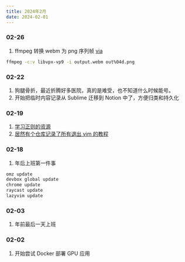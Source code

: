 ```yaml
---
title: 2024年2月
date: 2024-02-01
---
```


### 02-26

1. ffmpeg 转换 webm 为 png 序列帧 [via](https://superuser.com/questions/1510821/lossless-vp9-webm-encoding-of-png-sequence-with-alpha-in-ffmpeg)

```bash
ffmpeg -c:v libvpx-vp9 -i output.webm out%04d.png
```

### 02-22

1. 狗腿骨折，最近折腾好多医院，真的是难受，也不知道什么时候能号。
2. 开始把临时内容记录从 Sublime 迁移到 Notion 中了，方便归类和持久化

### 02-19

1. [学习正则的资源](https://www.reddit.com/r/neovim/comments/1atrrsx/any_good_resources_to_learn_regex/)
2. [居然有个仓库记录了所有退出 vim 的教程](https://github.com/hakluke/how-to-exit-vim)

### 02-18

1. 年后上班第一件事

```bash
omz update
devbox global update
chrome update
raycast update
lazyvim update
```

### 02-03

1. 年前最后一天上班

### 02-02

1. 开始尝试 Docker 部署 GPU 应用